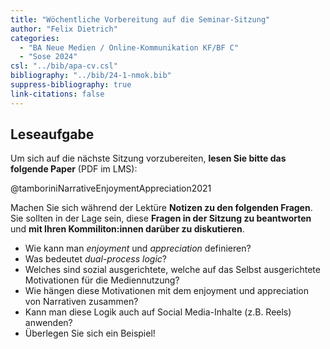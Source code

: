 ```yaml
---
title: "Wöchentliche Vorbereitung auf die Seminar-Sitzung"
author: "Felix Dietrich"
categories:
  - "BA Neue Medien / Online-Kommunikation KF/BF C"
  - "Sose 2024"
csl: "../bib/apa-cv.csl"
bibliography: "../bib/24-1-nmok.bib"
suppress-bibliography: true
link-citations: false
---
```


## Leseaufgabe

Um sich auf die nächste Sitzung vorzubereiten, **lesen Sie bitte das folgende Paper** (PDF im LMS):

@tamboriniNarrativeEnjoymentAppreciation2021

Machen Sie sich während der Lektüre **Notizen zu den folgenden Fragen**. Sie sollten in der Lage sein, diese **Fragen in der Sitzung zu beantworten** und **mit Ihren Kommiliton:innen darüber zu diskutieren**.

- Wie kann man *enjoyment* und *appreciation* definieren?
- Was bedeutet *dual-process logic*?
- Welches sind sozial ausgerichtete, welche auf das Selbst ausgerichtete Motivationen für die Mediennutzung?
- Wie hängen diese Motivationen mit dem enjoyment und appreciation von Narrativen zusammen?
- Kann man diese Logik auch auf Social Media-Inhalte (z.B. Reels) anwenden?
- Überlegen Sie sich ein Beispiel!
